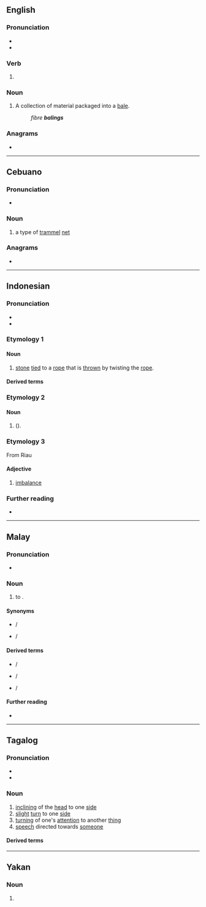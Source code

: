 {{also|bàlíng}}
==English==

===Pronunciation===
* {{IPA|en|/ˈbeɪlɪŋ/}}
* {{homophones|en|bailing}}

===Verb===
{{head|en|verb form}}

# {{present participle of|en|bale|nocat=1}}

===Noun===
{{en-noun}}

# A collection of material packaged into a [[bale]].
#: ''fibre '''balings'''''

===Anagrams===
* {{anagrams|en|a=abgiln|abling}}

----

==Cebuano==

===Pronunciation===
* {{hyph|ceb|ba|ling}}

===Noun===
{{head|ceb|noun}}

# a type of [[trammel]] [[net]]

===Anagrams===
* {{anagrams|ceb|bangil|bilang|labing|libang|ngabil}}

{{C|ceb|Fishing}}

----

==Indonesian==

===Pronunciation===
* {{IPA|id|/ˈbalɪŋ/}}
* {{hyphenation|id|ba|ling}}

===Etymology 1===

====Noun====
{{id-noun|head=|pl=-}}

# [[stone]] [[tied]] to a [[rope]] that is [[thrown]] by twisting the [[rope]].

====Derived terms====
{{der4|id|
| baling-baling
| berbaling
| bolang-baling
| membaling
| membalingkan
| pembaling
|}}

===Etymology 2===

====Noun====
{{id-noun|head=|pl=-}}

# {{vern|fourfinger threadfin}} ({{taxlink|Eleutheronema tetradactylum|species|ver=210827}}).

===Etymology 3===
From Riau {{bor|id|ms}}

====Adjective====
{{id-adj|head=|pl=-}}

# {{lb|id|dialect}} [[imbalance]]
#: {{ant|id|lurus|seimbang}}

===Further reading===
* {{R:KBBI Daring}}

----
==Malay==

===Pronunciation===
* {{IPA|ms|/bäˈlɪŋ/}}

===Noun===
{{ms-verb|j=باليڠ}}

# to {{l|en|throw}}.

====Synonyms====
* {{l|ms|lempar}} / {{l|ms|ليمڤر}}
* {{l|ms|campak}} / {{l|ms|چامڤق}}

====Derived terms====
* {{l|ms|pembaling}} / {{l|ms|ڤمباليڠ}}
* {{l|ms|bebaling}} / {{l|ms|بباليڠ}}
* {{l|ms|baling-baling}} / {{l|ms|باليڠباليڠ}}

====Further reading====
* {{R:PRPM}}

----

==Tagalog==

===Pronunciation===
* {{hyph|tl|ba|ling}}
* {{tl-IPA}}

===Noun===
{{tl-noun}}

# [[inclining]] of the [[head]] to one [[side]]
# [[slight]] [[turn]] to one [[side]] {{gl|in driving}}
# [[turning]] of one's [[attention]] to another [[thing]]
# [[speech]] directed towards [[someone]]

====Derived terms====
{{der3|tl|balingan|bumaling|magbaling|ibaling|pabalingin|pagbaling}}

----

==Yakan==

===Noun===
{{head|yka|noun}}

# {{n-g|A very salty shrimp dish, made of tiny shrimp pisayan and salt, and pounded.}}